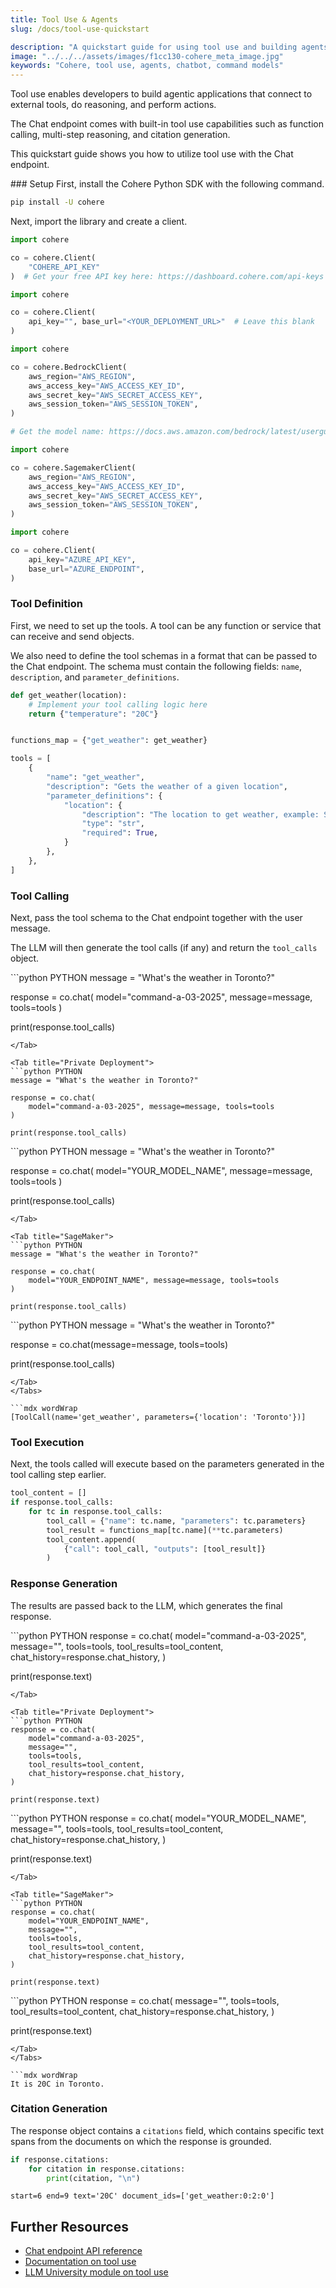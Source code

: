 ```yaml
---
title: Tool Use & Agents
slug: /docs/tool-use-quickstart

description: "A quickstart guide for using tool use and building agents with Cohere's Command models (v1 API)."
image: "../../../assets/images/f1cc130-cohere_meta_image.jpg"  
keywords: "Cohere, tool use, agents, chatbot, command models"
---
```


Tool use enables developers to build agentic applications that connect to external tools, do reasoning, and perform actions.

The Chat endpoint comes with built-in tool use capabilities such as function calling, multi-step reasoning, and citation generation.

This quickstart guide shows you how to utilize tool use with the Chat endpoint.

<Steps>
### Setup
First, install the Cohere Python SDK with the following command.

```bash
pip install -U cohere
```

Next, import the library and create a client.

<Tabs>
<Tab title="Cohere Platform">

```python PYTHON
import cohere

co = cohere.Client(
    "COHERE_API_KEY"
)  # Get your free API key here: https://dashboard.cohere.com/api-keys
```

</Tab>
<Tab title="Private Deployment">

```python PYTHON
import cohere

co = cohere.Client(
    api_key="", base_url="<YOUR_DEPLOYMENT_URL>"  # Leave this blank
)
```

</Tab>

<Tab title="Bedrock">

```python PYTHON
import cohere

co = cohere.BedrockClient(
    aws_region="AWS_REGION",
    aws_access_key="AWS_ACCESS_KEY_ID",
    aws_secret_key="AWS_SECRET_ACCESS_KEY",
    aws_session_token="AWS_SESSION_TOKEN",
)

# Get the model name: https://docs.aws.amazon.com/bedrock/latest/userguide/models-supported.html
```
</Tab>

<Tab title="SageMaker">

```python PYTHON
import cohere

co = cohere.SagemakerClient(
    aws_region="AWS_REGION",
    aws_access_key="AWS_ACCESS_KEY_ID",
    aws_secret_key="AWS_SECRET_ACCESS_KEY",
    aws_session_token="AWS_SESSION_TOKEN",
)
```
</Tab>

<Tab title="Azure AI">

```python PYTHON
import cohere

co = cohere.Client(
    api_key="AZURE_API_KEY",
    base_url="AZURE_ENDPOINT",
)
```
</Tab>

</Tabs>

### Tool Definition
First, we need to set up the tools. A tool can be any function or service that can receive and send objects.

We also need to define the tool schemas in a format that can be passed to the Chat endpoint. The schema must contain the following fields: `name`, `description`, and `parameter_definitions`.

```python PYTHON
def get_weather(location):
    # Implement your tool calling logic here
    return {"temperature": "20C"}


functions_map = {"get_weather": get_weather}

tools = [
    {
        "name": "get_weather",
        "description": "Gets the weather of a given location",
        "parameter_definitions": {
            "location": {
                "description": "The location to get weather, example: San Francisco, CA",
                "type": "str",
                "required": True,
            }
        },
    },
]
```

### Tool Calling
Next, pass the tool schema to the Chat endpoint together with the user message.

The LLM will then generate the tool calls (if any) and return the `tool_calls` object.

<Tabs>
<Tab title="Cohere Platform">
```python PYTHON
message = "What's the weather in Toronto?"

response = co.chat(
    model="command-a-03-2025", message=message, tools=tools
)

print(response.tool_calls)
```
</Tab>

<Tab title="Private Deployment">
```python PYTHON
message = "What's the weather in Toronto?"

response = co.chat(
    model="command-a-03-2025", message=message, tools=tools
)

print(response.tool_calls)
```
</Tab>

<Tab title="Bedrock">
```python PYTHON
message = "What's the weather in Toronto?"

response = co.chat(
    model="YOUR_MODEL_NAME", message=message, tools=tools
)

print(response.tool_calls)
```
</Tab>

<Tab title="SageMaker">
```python PYTHON
message = "What's the weather in Toronto?"

response = co.chat(
    model="YOUR_ENDPOINT_NAME", message=message, tools=tools
)

print(response.tool_calls)
```
</Tab>

<Tab title="Azure AI">
```python PYTHON
message = "What's the weather in Toronto?"

response = co.chat(message=message, tools=tools)

print(response.tool_calls)
```
</Tab>
</Tabs>

```mdx wordWrap
[ToolCall(name='get_weather', parameters={'location': 'Toronto'})]
```

### Tool Execution
Next, the tools called will execute based on the parameters generated in the tool calling step earlier.

```python PYTHON
tool_content = []
if response.tool_calls:
    for tc in response.tool_calls:
        tool_call = {"name": tc.name, "parameters": tc.parameters}
        tool_result = functions_map[tc.name](**tc.parameters)
        tool_content.append(
            {"call": tool_call, "outputs": [tool_result]}
        )
```

### Response Generation
The results are passed back to the LLM, which generates the final response.

<Tabs>
<Tab title="Cohere Platform">
```python PYTHON
response = co.chat(
    model="command-a-03-2025",
    message="",
    tools=tools,
    tool_results=tool_content,
    chat_history=response.chat_history,
)

print(response.text)
```
</Tab>

<Tab title="Private Deployment">
```python PYTHON
response = co.chat(
    model="command-a-03-2025",
    message="",
    tools=tools,
    tool_results=tool_content,
    chat_history=response.chat_history,
)

print(response.text)
```
</Tab>

<Tab title="Bedrock">
```python PYTHON
response = co.chat(
    model="YOUR_MODEL_NAME",
    message="",
    tools=tools,
    tool_results=tool_content,
    chat_history=response.chat_history,
)

print(response.text)
```
</Tab>

<Tab title="SageMaker">
```python PYTHON
response = co.chat(
    model="YOUR_ENDPOINT_NAME",
    message="",
    tools=tools,
    tool_results=tool_content,
    chat_history=response.chat_history,
)

print(response.text)
```
</Tab>

<Tab title="Azure AI">
```python PYTHON
response = co.chat(
    message="",
    tools=tools,
    tool_results=tool_content,
    chat_history=response.chat_history,
)

print(response.text)
```
</Tab>
</Tabs>

```mdx wordWrap
It is 20C in Toronto.
```

### Citation Generation
The response object contains a `citations` field, which contains specific text spans from the documents on which the response is grounded.

```python PYTHON
if response.citations:
    for citation in response.citations:
        print(citation, "\n")
```

```mdx wordWrap
start=6 end=9 text='20C' document_ids=['get_weather:0:2:0'] 
```
</Steps>

## Further Resources
- [Chat endpoint API reference](https://docs.cohere.com/v1/reference/chat)
- [Documentation on tool use](https://docs.cohere.com/v1/docs/tools)
- [LLM University module on tool use](https://cohere.com/llmu#tool-use)

